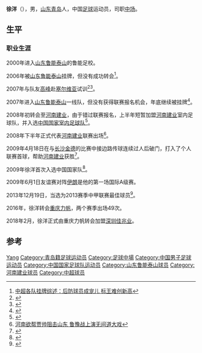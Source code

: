 {{Otheruses|other=名为徐洋的其他人物|徐洋}}
{{Football player infobox
| playername = 徐洋
| image =
| fullname = 徐洋
| height = 1.72 m
| nickname = 小梅西
| dateofbirth = {{Birth date and age|year=1987|month=6|day=18}}
| cityofbirth = [[山东|山东]][[青岛|青岛]]
| countryofbirth = {{CHN}}
| currentclub = [[淄博蹴鞠足球俱乐部|淄博蹴鞠]]
| clubnumber = 
| position = [[中场|中场]]
| youthyears =2000-2006
| youthclubs =[[山东鲁能泰山|山东鲁能泰山]]
| years = 2006<br>2006-2007<br>2007-2008<br>2008-2015<br>2016-2017<br>2018-2020<br>2021-
| clubs = [[山东泰山足球俱乐部|山东鲁能]]<br>{{le|贝尔格莱德足球俱乐部|FK Beograd|贝尔格莱德}}<br>[[山东鲁能泰山|山东鲁能泰山]]<br>[[河南建业|河南建业]]<br>[[重庆力帆|重庆力帆]]<br>[[深圳佳兆业|深圳佳兆业]]<br>[[淄博蹴鞠足球俱乐部|淄博蹴鞠]]
| caps(goals) = 0 (0)<br>0 (0)<br>0 (0)<br>202 (24)<br>49 (1)<br>35 (2)<br>0 (0)
| nationalyears = 2009
| nationalteam = {{fb|CHN}}
| nationalcaps(goals) = 1 (0)
| pcupdate = 2020年12月31日
| ntupdate = 2012年1月1日
| manageryears =
| managerclubs =
}}

'''徐洋'''（{{bd|1987年|6月18日|catIdx=X}}），男，[[山东|山东]][[青岛|青岛]]人，中国[[足球|足球]]运动员，司职[[中场|中场]]。

== 生平 ==
=== 职业生涯 ===
2000年进入[[山东鲁能泰山|山东鲁能泰山]]的鲁能足校。

2006年被[[山东鲁能泰山|山东鲁能泰山]]挂牌，但没有成功转会<ref>[http://www.china.com.cn/sport/txt/2006-12/30/content_7580070.htm 中超各队挂牌综述：后防球员成宠儿 标王难创新高]</ref>。

2007年与队友[[高峰|高峰]]赴[[塞尔维亚|塞尔维亚]]试训<ref>{{Cite web |url=http://yantai.dzwww.com/xinwen/tiyu/sports/200701/t20070126_1985653.htm |title=鲁能足校小将徐洋高峰带薪试训塞尔维亚 |access-date=2009-03-23 |archive-url=https://web.archive.org/web/20160305104956/http://yantai.dzwww.com/xinwen/tiyu/sports/200701/t20070126_1985653.htm |archive-date=2016-03-05 |dead-url=yes }}</ref><ref>{{Cite web |url=http://www.lnts.com.cn/news/2007/1/29/200712961405752.htm |title=徐洋、高峰塞尔维亚首训获好评 |access-date=2009-03-23 |archive-date=2012-02-19 |archive-url=https://web.archive.org/web/20120219144307/http://www.lnts.com.cn/news/2007/1/29/200712961405752.htm |dead-url=no }}</ref>。

2007年进入[[山东鲁能泰山|山东鲁能泰山]]一线队，但没有获得联赛报名机会，年底继续被挂牌<ref>{{Cite web |url=http://www.qlwb.com.cn/display.asp?id=270997 |title=鲁能公布１３人挂牌名单 |access-date=2009-03-23 |archive-date=2011-07-07 |archive-url=https://web.archive.org/web/20110707022133/http://www.qlwb.com.cn/display.asp?id=270997 |dead-url=no }}</ref>。

2008年初转会至[[河南建业|河南建业]]，由于错过联赛报名，上半年短暂加盟[[河南建业|河南建业]]室内足球队，并入选[[中国国家室内足球队|中国国家室内足球队]]<ref>{{cite web|title=徐洋出身鲁能足校被挂牌上榜 一年内他火箭式三级跳|url=http://www.snxw.com/ty/glzq/200905/823008.html}}{{dead link|date=2018年2月 |bot=InternetArchiveBot |fix-attempted=yes }}</ref>。

2008年下半年正式代表[[河南建业|河南建业]]联赛出场<ref>[http://sports.qq.com/a/20081111/000156.htm 河南欲帮贾帅阻击山东 鲁豫战上演无间道大戏]</ref>。

2009年4月18日在与[[长沙金德|长沙金德]]的比赛中接边路传球连续过人后破门，打入了个人联赛首球，帮助[[河南建业|河南建业]]获胜<ref>{{Cite web |url=http://sports.sina.com.cn/j/2009-04-18/17534332173.shtml |title=奥利萨德贝徐洋双建功 河南2比0胜长沙登积分榜首 |access-date=2009-04-19 |archive-date=2021-01-06 |archive-url=https://web.archive.org/web/20210106212259/http://sports.sina.com.cn/j/2009-04-18/17534332173.shtml }}</ref>。

2009年徐洋首次入选中国国家队<ref>{{cite web|title=中国国家男子足球队集训名单|url=http://www.fa.org.cn/ggzl/jxtz/2009-05-21/248911.html|publisher=中国足协|accessdate=2009-05-21|archive-date=2009-05-25|archive-url=https://web.archive.org/web/20090525093922/http://www.fa.org.cn/ggzl/jxtz/2009-05-21/248911.html|dead-url=no}}</ref>。

2009年6月1日友谊赛对阵[[伊朗國家足球隊|伊朗]]是他的第一场国际A级赛。

2013年12月19日，当选为2013赛季中甲联赛最佳球员<ref>{{cite web|title=中甲总结会议在京召开 建业揽4项奖徐洋获最佳球员|url=http://sports.sina.com.cn/b/2013-12-19/18376943818.shtml|publisher=新浪体育|access-date=2013-12-30|archive-date=2020-11-28|archive-url=https://web.archive.org/web/20201128092852/http://sports.sina.com.cn/b/2013-12-19/18376943818.shtml}}</ref>。

2016年，徐洋转会[[重庆力帆|重庆力帆]]，两个赛季出场49次。

2018年2月，徐洋正式由重庆力帆转会加盟[[深圳佳兆业|深圳佳兆业]]。

== 参考 ==
{{reflist}}

{{2009年河南建业名单}}
{{2010年中超分类名单河南}}
{{2011年中超分类名单河南}}
{{2012年中超分类名单河南}}
{{2013年中甲分类名单河南}}
{{2014年中超分类名单河南}}
{{2015年中超分类名单河南}}
{{2016年中超分类名单力帆}}
{{2017年中超分类名单力帆}}
{{2018年中甲分类名单深圳}}

{{Authority control}}
{{DEFAULTSORT:Xu, Yang}}
[[Category:徐姓|Yang]]
[[Category:青岛籍足球运动员|Category:青岛籍足球运动员]]
[[Category:足球中場|Category:足球中場]]
[[Category:中国男子足球运动员|Category:中国男子足球运动员]]
[[Category:中国国家足球队运动员|Category:中国国家足球队运动员]]
[[Category:山东鲁能泰山球员|Category:山东鲁能泰山球员]]
[[Category:河南建业球员|Category:河南建业球员]]
[[Category:中超球员|Category:中超球员]]